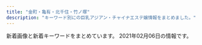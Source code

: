 ```yaml
---
title: "金町・亀有・北千住・竹ノ塚"
description: "キーワード別にの巨乳アジアン・チャイナエステ嬢情報をまとめました。"
---
```


新着画像と新着キーワードをまとめています。
2021年02月06日の情報です。

<DmmAffiliateIns />
<KeywordTable
  shops={
    [
    {
        "keywords": {
            "D": 18,
            "88": 4,
            "86": 14
        },
        "url": "http://esthe-aroma.biz/",
        "img_links": [
            "http://esthe-aroma.biz/img/m01a.jpg",
            "http://esthe-aroma.biz/img/top.jpg",
            "http://esthe-aroma.biz/img/no.png",
            "http://esthe-aroma.biz/img/m03a.jpg",
            "http://esthe-aroma.biz/img/cg09.jpg",
            "http://esthe-aroma.biz/img/m05.jpg",
            "http://esthe-aroma.biz/img/cg021.jpg",
            "http://esthe-aroma.biz/img/m02.jpg",
            "http://esthe-aroma.biz/img/m02a.jpg",
            "http://esthe-aroma.biz/img/fla01.jpg",
            "http://esthe-aroma.biz/img/tr01.jpg",
            "http://esthe-aroma.biz/img/cg05.jpg",
            "http://esthe-aroma.biz/img/stal.jpg",
            "http://esthe-aroma.biz/img/fla02.jpg",
            "http://esthe-aroma.biz/img/syst.jpg",
            "http://esthe-aroma.biz/img/cg02.jpg",
            "http://esthe-aroma.biz/img/cg01.jpg",
            "http://esthe-aroma.biz/img/cg101.jpg",
            "http://esthe-aroma.biz/img/cg081.jpg",
            "http://esthe-aroma.biz/img/m01.jpg",
            "http://esthe-aroma.biz/img/m05a.jpg",
            "http://esthe-aroma.biz/img/cg03.jpg",
            "http://esthe-aroma.biz/img/ff.jpg",
            "http://esthe-aroma.biz/img/cg08.jpg",
            "http://esthe-aroma.biz/img/fla03.jpg",
            "http://esthe-aroma.biz/img/cg07.jpg",
            "http://esthe-aroma.biz/img/cg06.jpg",
            "http://esthe-aroma.biz/img/cg10.jpg",
            "http://esthe-aroma.biz/img/m03.jpg",
            "http://esthe-aroma.biz/img/tr02.jpg",
            "http://esthe-aroma.biz/img/m04.jpg",
            "http://esthe-aroma.biz/img/acct.jpg",
            "http://esthe-aroma.biz/img/cg011.jpg",
            "http://esthe-aroma.biz/img/m06.jpg"
        ],
        "name": "Sakura",
        "station": "JR\u91d1\u753a\u99c5\u5317\u53e3"
    },
    {
        "keywords": {
            "82": 5,
            "87": 10,
            "85": 5,
            "D": 15,
            "C": 16
        },
        "station": "JR\u91d1\u753a\u99c5\u5317\u53e3",
        "name": "\u7652\u3057\u306e\u8594\u8587",
        "img_links": [
            "http://iyasinobara.oks.bz/photos/sites/36/2020/11/2020112101523963.jpg",
            "http://iyasinobara.oks.bz/images/mobile.jpg",
            "http://iyasinobara.oks.bz/photos/sites/36/2021/01/2021011808544677.jpg",
            "http://iyasinobara.oks.bz/images/room1.jpg",
            "http://iyasinobara.oks.bz/photos/sites/36/2020/02/2020021401252254.jpg",
            "http://iyasinobara.oks.bz/images/room2.jpg",
            "http://iyasinobara.oks.bz/images/top.jpg",
            "http://iyasinobara.oks.bz/images/room3.jpg",
            "http://iyasinobara.oks.bz/images/room4.jpg",
            "http://iyasinobara.oks.bz/images/s_shedule.jpg",
            "http://iyasinobara.oks.bz/photos/sites/36/2019/12/2019121401184994.jpg",
            "http://iyasinobara.oks.bz/images/s_staff.jpg",
            "http://iyasinobara.oks.bz/images/s_news.jpg"
        ],
        "url": "http://iyasinobara.oks.bz/"
    },
    {
        "station": "\u7dbe\u702c\u99c5\u897f\u53e3",
        "img_links": [
            "http://spring02.est888.com/css/nav/nav-005.png",
            "http://spring02.est888.com/css/staff/staff03-a.png",
            "http://spring02.est888.com/css/staff/staff12-a.png",
            "http://spring02.est888.com/css/staff/staff010-b.png",
            "http://spring02.est888.com/css/nav/nav-004.png",
            "http://spring02.est888.com/css/top04.png",
            "http://spring02.est888.com/css/staff/staff12.png",
            "http://spring02.est888.com/css/staff/staff01-b.png",
            "http://spring02.est888.com/css/staff/staff09.png",
            "http://spring02.est888.com/css/staff/staff003-b.png",
            "http://spring02.est888.com/css/staff/staff09-a.png",
            "http://spring02.est888.com/css/staff/staff11-b.png",
            "http://spring02.est888.com/css/staff/staff005.png",
            "http://spring02.est888.com/css/top02-left.png",
            "http://spring02.est888.com/css/staff/staff008-b.png",
            "http://spring02.est888.com/css/staff/staff03.png",
            "http://spring02.est888.com/css/top003.png",
            "http://spring02.est888.com/css/tel.png",
            "http://spring02.est888.com/css/staff/staff11.png",
            "http://spring02.est888.com/css/nav/nav-002.png",
            "http://spring02.est888.com/css/staff/staff11-a.png",
            "http://spring02.est888.com/css/staff/staff010.png",
            "http://spring02.est888.com/css/staff/staff04.png",
            "http://spring02.est888.com/css/staff/staff12-b.png",
            "http://spring02.est888.com/css/staff/staff005-b.png",
            "http://spring02.est888.com/css/staff/staff04-b.png",
            "http://spring02.est888.com/css/nav/nav-006.png",
            "http://spring02.est888.com/css/top01.png",
            "http://spring02.est888.com/css/staff/staff010-a.png",
            "http://spring02.est888.com/css/staff/staff01-a.png",
            "http://spring02.est888.com/css/nav/nav-001.png",
            "http://spring02.est888.com/css/staff/staff005-a.png",
            "http://spring02.est888.com/css/osusume01.png",
            "http://spring02.est888.com/css/staff/staff0008.png",
            "http://spring02.est888.com/css/staff/staff04-a.png",
            "http://spring02.est888.com/css/staff/staff09-b.png",
            "http://spring02.est888.com/css/staff/staff01.png",
            "http://spring02.est888.com/css/nav/nav-003.png"
        ],
        "keywords": {
            "C": 4,
            "85": 3,
            "E": 2,
            "G": 1,
            "91": 1,
            "84": 1,
            "90": 3,
            "89": 1
        },
        "url": "http://spring02.est888.com/",
        "name": "Spring-\u30b9\u30d7\u30ea\u30f3\u30b0-"
    },
    {
        "url": "http://ningyo-hime.com/",
        "station": "\u7dbe\u702c\u99c5\u6771\u53e3",
        "keywords": {
            "D": 5,
            "84": 1,
            "C": 2
        },
        "name": "\u4eba\u9b5a\u59eb",
        "img_links": [
            "http://ningyo-hime.com/staffPhoto/s20201101082513.jpg",
            "http://ningyo-hime.com/staffPhoto/s20201230174356.jpg",
            "http://ningyo-hime.com/staffPhoto/b20200905132814.jpg",
            "http://ningyo-hime.com/uploadfiles/Image/campaignNingyoHimeCom.jpg",
            "http://ningyo-hime.com/staffPhoto/s20201212112712.jpg",
            "http://ningyo-hime.com/staffPhoto/s20200707192550.jpg",
            "http://ningyo-hime.com/staffPhoto/s20191003141511.jpg",
            "http://ningyo-hime.com/staffPhoto/s20200630134438.jpg",
            "http://ningyo-hime.com/staffPhoto/b20200707192550.jpg",
            "http://ningyo-hime.com/images/slider1/03.jpg",
            "http://ningyo-hime.com/staffPhoto/b20201212112712.jpg",
            "http://ningyo-hime.com/images/returnBtn.png",
            "http://ningyo-hime.com/staffPhoto/b20201212104914.jpg",
            "http://ningyo-hime.com/staffPhoto/b20200626161755.jpg",
            "http://ningyo-hime.com/staffPhoto/s20200905132814.jpg",
            "http://ningyo-hime.com/staffPhoto/b20191003141511.jpg",
            "http://ningyo-hime.com/images/gallery1.png",
            "http://ningyo-hime.com/staffPhoto/b20201101082513.jpg",
            "http://ningyo-hime.com/staffPhoto/s20200626161755.jpg",
            "http://ningyo-hime.com/js/sliderLine/slide_next.png",
            "http://ningyo-hime.com/js/sliderLine/slide_prev.png",
            "http://ningyo-hime.com/images/slider1/01.jpg",
            "http://ningyo-hime.com/images/mobile.jpg",
            "http://ningyo-hime.com/staffPhoto/s20201212104914.jpg",
            "http://ningyo-hime.com/staffPhoto/b20201230174356.jpg",
            "http://ningyo-hime.com/staffPhoto/b20200630134438.jpg"
        ]
    },
    {
        "station": "\u6885\u5cf6\u99c5",
        "url": "http://kenkounoie-umejima.este88.com/",
        "keywords": {},
        "name": "\u5065\u5eb7\u306e\u5bb6",
        "img_links": [
            "http://kenkounoie-umejima.este88.com/images/acc2.jpg",
            "http://kenkounoie-umejima.este88.com/images/acc4.jpg",
            "http://kenkounoie-umejima.este88.com/images/img4.jpg",
            "http://kenkounoie-umejima.este88.com/gals/emi1.jpg",
            "http://kenkounoie-umejima.este88.com/gals/akane1.jpg",
            "http://kenkounoie-umejima.este88.com/images/acc1.jpg",
            "http://kenkounoie-umejima.este88.com/images/img2.jpg",
            "http://kenkounoie-umejima.este88.com/images/acc5.jpg",
            "http://kenkounoie-umejima.este88.com/images/qr.jpg",
            "http://kenkounoie-umejima.este88.com/gals/mimi1.jpg",
            "http://kenkounoie-umejima.este88.com/images/img3.jpg",
            "http://kenkounoie-umejima.este88.com/images/acc3.jpg",
            "http://kenkounoie-umejima.este88.com/i/sp02.jpg",
            "http://kenkounoie-umejima.este88.com/gals/ai1.jpg",
            "http://kenkounoie-umejima.este88.com/images/img1.jpg",
            "http://kenkounoie-umejima.este88.com/gals/kiki1.jpg",
            "http://kenkounoie-umejima.este88.com/images/info.png",
            "http://kenkounoie-umejima.este88.com/gals/rika1.jpg",
            "http://kenkounoie-umejima.este88.com/gals/risa1.jpg"
        ]
    },
    {
        "img_links": [
            "http://www.yurikago-massage.work/img/st11.jpg",
            "http://www.yurikago-massage.work/img/fla-1.jpg",
            "http://www.yurikago-massage.work/img/botton.jpg",
            "http://www.yurikago-massage.work/img/st9.jpg",
            "http://www.yurikago-massage.work/img/st10.jpg",
            "http://www.yurikago-massage.work/img/sta12.jpg",
            "http://www.yurikago-massage.work/img/sta10.jpg",
            "http://www.yurikago-massage.work/img/sta8.jpg",
            "http://www.yurikago-massage.work/img/st7.jpg",
            "http://www.yurikago-massage.work/img/sta9.jpg",
            "http://www.yurikago-massage.work/img/st09.jpg",
            "http://www.yurikago-massage.work/img/fla-2.jpg",
            "http://www.yurikago-massage.work/img/sta6.jpg",
            "http://www.yurikago-massage.work/img/st6.jpg",
            "http://www.yurikago-massage.work/img/sta11.jpg",
            "http://www.yurikago-massage.work/img/st8.jpg",
            "http://www.yurikago-massage.work/img/mo.png",
            "http://www.yurikago-massage.work/img/nos.jpg",
            "http://www.yurikago-massage.work/img/st12.jpg",
            "http://www.yurikago-massage.work/img/sta7.jpg"
        ],
        "name": "\u3086\u308a\u304b\u3054",
        "url": "http://www.yurikago-massage.work/",
        "keywords": {
            "C": 14,
            "E": 4,
            "D": 10,
            "86": 2,
            "85": 8,
            "F": 4,
            "88": 4,
            "87": 4
        },
        "station": "JR\u91d1\u753a\u99c5\u5317\u53e3"
    },
    {
        "keywords": {
            "86": 2,
            "84": 1,
            "D": 2,
            "C": 13,
            "83": 1
        },
        "img_links": [
            "http://kokoroan.jps.cm/images/room4.jpg",
            "http://kokoroan.jps.cm/images/service_line.jpg",
            "http://kokoroan.jps.cm/images/ser1.jpg",
            "http://kokoroan.jps.cm/images/ser5.jpg",
            "http://kokoroan.jps.cm/images/girl-z2.jpg",
            "http://kokoroan.jps.cm/photos/sites/31/2019/02/2019021213081728.jpg",
            "http://kokoroan.jps.cm/photos/sites/31/2019/06/2019060614301966.jpg",
            "http://kokoroan.jps.cm/images/ser4.jpg",
            "http://kokoroan.jps.cm/images/room3.jpg",
            "http://kokoroan.jps.cm/photos/sites/31/2020/10/2020100113045422.jpg",
            "http://kokoroan.jps.cm/photos/sites/31/2020/08/2020082513400117.jpg",
            "http://kokoroan.jps.cm/images/mobile.jpg",
            "http://kokoroan.jps.cm/images/girl-z1.jpg",
            "http://kokoroan.jps.cm/images/bj3.jpg",
            "http://kokoroan.jps.cm/images/mobile2.jpg",
            "http://kokoroan.jps.cm/images/staff_line.jpg",
            "http://kokoroan.jps.cm/images/ser2.jpg",
            "http://kokoroan.jps.cm/images/ser3.jpg",
            "http://kokoroan.jps.cm/images/room2.jpg",
            "http://kokoroan.jps.cm/images/end.jpg",
            "http://kokoroan.jps.cm/images/room1.jpg",
            "http://kokoroan.jps.cm/images/top.jpg"
        ],
        "url": "http://kokoroan.jps.cm/",
        "station": "\u7af9\u30ce\u585a\u99c5\u6771\u53e3",
        "name": "\u5922\u306e\u5bb6"
    },
    {
        "url": "http://esthe-massage.pink/",
        "station": "JR\u91d1\u753a\u99c5\u5317\u53e3",
        "name": "\u96c5",
        "img_links": [
            "http://esthe-massage.pink/images/cg3.jpg",
            "http://esthe-massage.pink/images/compaign.jpg",
            "http://esthe-massage.pink/sp/images/teline.png",
            "http://esthe-massage.pink/sp/images/cg1.jpg",
            "http://esthe-massage.pink/sp/images/telb.png",
            "http://esthe-massage.pink/images/mobile1.jpg",
            "http://esthe-massage.pink/images/news.jpg",
            "http://esthe-massage.pink/images/cg9.jpg",
            "http://esthe-massage.pink/sp/images/cg3.jpg",
            "http://esthe-massage.pink/sp/images/cg4.jpg",
            "http://esthe-massage.pink/images/top.png",
            "http://esthe-massage.pink/images/aboutus.jpg",
            "http://esthe-massage.pink/images/end3.png",
            "http://esthe-massage.pink/images/staff_s.jpg",
            "http://esthe-massage.pink/images/pick.jpg",
            "http://esthe-massage.pink/images/cg10.jpg",
            "http://esthe-massage.pink/images/cg7.jpg",
            "http://esthe-massage.pink/images/cg1.jpg",
            "http://esthe-massage.pink/images/tb1.png",
            "http://esthe-massage.pink/images/bb.png",
            "http://esthe-massage.pink/sp/images/cg5.jpg",
            "http://esthe-massage.pink/images/line2.jpg",
            "http://esthe-massage.pink/sp/images/cg10.jpg",
            "http://esthe-massage.pink/sp/images/top-img01.png",
            "http://esthe-massage.pink/images/cg8.jpg",
            "http://esthe-massage.pink/sp/images/cg9.jpg",
            "http://esthe-massage.pink/sp/images/cg6.jpg",
            "http://esthe-massage.pink/images/cg6.jpg",
            "http://esthe-massage.pink/sp/images/cg8.jpg",
            "http://esthe-massage.pink/sp/images/tel.png",
            "http://esthe-massage.pink/sp/images/cg2.jpg",
            "http://esthe-massage.pink/images/newface.jpg",
            "http://esthe-massage.pink/images/cg4.jpg",
            "http://esthe-massage.pink/images/mobile.jpg",
            "http://esthe-massage.pink/images/tb.png",
            "http://esthe-massage.pink/images/cg5.jpg",
            "http://esthe-massage.pink/images/line.jpg",
            "http://esthe-massage.pink/images/staff_tit.jpg",
            "http://esthe-massage.pink/images/cg2.jpg"
        ],
        "keywords": {
            "D": 9
        }
    },
    {
        "img_links": [
            "http://www.hananoyume.esjp.info/images/shop/shop01.jpg",
            "http://www.hananoyume.esjp.info/files/006-03.jpg",
            "http://www.hananoyume.esjp.info/files/001-02.jpg",
            "http://www.hananoyume.esjp.info/images/shop/shop03.jpg",
            "http://www.hananoyume.esjp.info/images/maga.jpg",
            "http://www.hananoyume.esjp.info/images/s2.jpg",
            "http://www.hananoyume.esjp.info/images/zi_staff.png",
            "http://www.hananoyume.esjp.info/images/infotiao1.jpg",
            "http://www.hananoyume.esjp.info/images/main_top.png",
            "http://www.hananoyume.esjp.info/files/007.jpg",
            "http://www.hananoyume.esjp.info/files/003.jpg",
            "http://www.hananoyume.esjp.info/files/007-03.jpg",
            "http://www.hananoyume.esjp.info/files/001.jpg",
            "http://www.hananoyume.esjp.info/files/010.jpg",
            "http://www.hananoyume.esjp.info/files/010-03.jpg",
            "http://www.hananoyume.esjp.info/files/009-03.jpg",
            "http://www.hananoyume.esjp.info/images/pick.png",
            "http://www.hananoyume.esjp.info/images/shop/shop04.jpg",
            "http://www.hananoyume.esjp.info/files/006-02.jpg",
            "http://www.hananoyume.esjp.info/files/008-03.jpg",
            "http://www.hananoyume.esjp.info/files/001-03.jpg",
            "http://www.hananoyume.esjp.info/files/011-02.jpg",
            "http://www.hananoyume.esjp.info/files/003-02.jpg",
            "http://www.hananoyume.esjp.info/images/s3.jpg",
            "http://www.hananoyume.esjp.info/files/003-03.jpg",
            "http://www.hananoyume.esjp.info/images/shop/shop02.jpg",
            "http://www.hananoyume.esjp.info/files/005.jpg",
            "http://www.hananoyume.esjp.info/images/s1.jpg",
            "http://www.hananoyume.esjp.info/files/008-02.jpg",
            "http://www.hananoyume.esjp.info/files/007-02.jpg",
            "http://www.hananoyume.esjp.info/images/xian.png",
            "http://www.hananoyume.esjp.info/files/009.jpg",
            "http://www.hananoyume.esjp.info/files/005-03.jpg",
            "http://www.hananoyume.esjp.info/files/011.jpg",
            "http://www.hananoyume.esjp.info/files/005-02.jpg",
            "http://www.hananoyume.esjp.info/files/006.jpg",
            "http://www.hananoyume.esjp.info/files/010-02.jpg",
            "http://www.hananoyume.esjp.info/images/service.png",
            "http://www.hananoyume.esjp.info/files/011-03.jpg",
            "http://www.hananoyume.esjp.info/images/tel.png",
            "http://www.hananoyume.esjp.info/files/008.jpg",
            "http://www.hananoyume.esjp.info/images/main_bottom.png",
            "http://www.hananoyume.esjp.info/images/new1.png",
            "http://www.hananoyume.esjp.info/files/009-02.jpg",
            "http://www.hananoyume.esjp.info/images/new3.png",
            "http://www.hananoyume.esjp.info/images/zi_massage.png"
        ],
        "station": "JR\u4e80\u6709\u99c5\u5357\u53e3",
        "name": "\u82b1\u306e\u5922",
        "keywords": {
            "89": 1,
            "86": 2,
            "87": 5,
            "88": 1,
            "E": 1,
            "D": 7
        },
        "url": "http://www.hananoyume.esjp.info/"
    },
    {
        "img_links": [
            "http://bijin.este.work/2/uploadimg/1591886646.jpg",
            "http://bijin.este.work/staff_t.jpg",
            "http://bijin.este.work/s1.png",
            "http://bijin.este.work/2/uploadimg/1591886701.jpg",
            "http://bijin.este.work/m.jpg",
            "http://bijin.este.work/sys1.jpg",
            "http://bijin.este.work/sys2.jpg",
            "http://bijin.este.work/2/uploadimg/1597854926.jpeg",
            "http://bijin.este.work/2/uploadimg/1591252992.jpg",
            "http://bijin.este.work/2/uploadimg/1591253020.jpg",
            "http://bijin.este.work/head.jpg",
            "http://bijin.este.work/int1.png",
            "http://bijin.este.work/news.jpg",
            "http://bijin.este.work/2/uploadimg/1600148455.jpeg"
        ],
        "keywords": {
            "D": 1,
            "90": 2,
            "86": 1,
            "C": 2,
            "87": 1,
            "83": 2
        },
        "url": "http://bijin.este.work/",
        "station": "\u5317\u5343\u4f4f\u99c5\u897f\u53e3",
        "name": "\u6fc0\u5b89\u7f8e\u4eba"
    },
    {
        "name": "\u5fc3",
        "station": "\u6885\u5cf6\u99c5",
        "keywords": {},
        "img_links": [],
        "url": "http://sumirety.xyz/"
    },
    {
        "img_links": [
            "http://lucky.weblog.tc/2/uploadimg/1591253020.jpg",
            "http://lucky.weblog.tc/2/uploadimg/1591253175.jpg",
            "http://lucky.weblog.tc/2/uploadimg/1591252992.jpg",
            "http://lucky.weblog.tc/2/uploadimg/1610781080.jpeg",
            "http://lucky.weblog.tc/2/uploadimg/1597854926.jpeg",
            "http://lucky.weblog.tc/icon2.png",
            "http://lucky.weblog.tc/2/uploadimg/1591886701.jpg",
            "http://lucky.weblog.tc/2/uploadimg/1591886646.jpg",
            "http://lucky.weblog.tc/loader.png",
            "http://lucky.weblog.tc/2/uploadimg/1600148455.jpeg"
        ],
        "station": "\u7dbe\u702c\u99c5\u6771\u53e3",
        "keywords": {
            "86": 2,
            "90": 6,
            "D": 3,
            "C": 9,
            "87": 3,
            "83": 6,
            "84": 3,
            "89": 2
        },
        "url": "http://lucky.weblog.tc/",
        "name": "LUCKY"
    },
    {
        "keywords": {},
        "url": "http://aroma-heal.com/",
        "img_links": [
            "http://aroma-heal.com/img/tit.jpg",
            "http://aroma-heal.com/img/botton.jpg",
            "http://aroma-heal.com/img/sys1.png",
            "http://aroma-heal.com/img/add.jpg",
            "http://aroma-heal.com/img/cam.jpg",
            "http://aroma-heal.com/img/sys3.png",
            "http://aroma-heal.com/img/sys4.png",
            "http://aroma-heal.com/staff/yuki/01.jpg",
            "http://aroma-heal.com/img/sys2.png",
            "http://aroma-heal.com/img/t-s.jpg",
            "http://aroma-heal.com/img/t-a.jpg",
            "http://aroma-heal.com/img/adrs.jpg",
            "http://aroma-heal.com/img/tel.jpg",
            "http://aroma-heal.com/img/t-r.jpg",
            "http://aroma-heal.com/img/pc.jpg",
            "http://aroma-heal.com/img/pic.jpg",
            "http://aroma-heal.com/img/sysetc.png",
            "http://aroma-heal.com/img/info.jpg",
            "http://aroma-heal.com/staff/aoi/01.jpg",
            "http://aroma-heal.com/img/t-t.jpg",
            "http://aroma-heal.com/staff/mimi/01.jpg",
            "http://aroma-heal.com/img/t-o.jpg"
        ],
        "station": "JR\u5317\u5343\u4f4f\u99c5\u6771\u53e3",
        "name": "\u7f8e\u5802"
    },
    {
        "station": "JR\u5317\u5343\u4f4f\u99c5\u897f\u53e3",
        "keywords": {
            "86": 16,
            "87": 32,
            "D": 48,
            "88": 8,
            "C": 8
        },
        "url": "http://www.babygirl.relaxjp.info/",
        "name": "Baby Girl \uff5e\u30d9\u30a4\u30d3\u30fc\u30ac\u30fc\u30eb\uff5e",
        "img_links": [
            "http://www.babygirl.relaxjp.info/images/rsubt4.png",
            "http://www.babygirl.relaxjp.info/files/003.jpg",
            "http://www.babygirl.relaxjp.info/images/b-online.png",
            "http://www.babygirl.relaxjp.info/files/005.jpg",
            "http://www.babygirl.relaxjp.info/images/m2.jpg",
            "http://www.babygirl.relaxjp.info/images/m1.jpg",
            "http://www.babygirl.relaxjp.info/photo_news/upimg/98779601b50463487f_0.jpg",
            "http://www.babygirl.relaxjp.info/images/rsubt1.png",
            "http://www.babygirl.relaxjp.info/files/002.jpg",
            "http://www.babygirl.relaxjp.info/files/004.jpg",
            "http://www.babygirl.relaxjp.info/images/b-tel.png",
            "http://www.babygirl.relaxjp.info/images/m3.jpg",
            "http://www.babygirl.relaxjp.info/images/rsubt6.png",
            "http://www.babygirl.relaxjp.info/images/m5.jpg",
            "http://www.babygirl.relaxjp.info/files/001.jpg",
            "http://www.babygirl.relaxjp.info/files/006.jpg",
            "http://www.babygirl.relaxjp.info/images/m4.jpg",
            "http://www.babygirl.relaxjp.info/images/rsubt2.png",
            "http://www.babygirl.relaxjp.info/images/rsubt3.png",
            "http://www.babygirl.relaxjp.info/images/rsubt5.png",
            "http://www.babygirl.relaxjp.info/images/rsubt7.png",
            "http://www.babygirl.relaxjp.info/images/slider-img002.jpg",
            "http://www.babygirl.relaxjp.info/images/m6.jpg",
            "http://www.babygirl.relaxjp.info/images/slider-img001.jpg",
            "http://www.babygirl.relaxjp.info/files/007.jpg"
        ]
    },
    {
        "name": "BODY RESORT",
        "img_links": [
            "http://massage-esthe.red/images/slider/slide4s.png",
            "http://massage-esthe.red/images/line1.jpg",
            "http://massage-esthe.red/images/r6.jpg",
            "http://massage-esthe.red/images/an_5_01.jpg",
            "http://massage-esthe.red/images/staff_images/st7.jpg",
            "http://massage-esthe.red/images/slider/slide3.png",
            "http://massage-esthe.red/images/staff_images/sta1.jpg",
            "http://massage-esthe.red/images/slider/slide1.png",
            "http://massage-esthe.red/images/an_6_01.jpg",
            "http://massage-esthe.red/images/slider/slide2s.png",
            "http://massage-esthe.red/images/slider/slide3s.png",
            "http://massage-esthe.red/images/staff_images/sta3.jpg",
            "http://massage-esthe.red/images/staff_images/st3.jpg",
            "http://massage-esthe.red/images/slider/slide2.png",
            "http://massage-esthe.red/images/slider/slide5s.png",
            "http://massage-esthe.red/images/an_4_02.jpg",
            "http://massage-esthe.red/images/an_1_02.jpg",
            "http://massage-esthe.red/images/r4.jpg",
            "http://massage-esthe.red/images/staff_images/sta2.jpg",
            "http://massage-esthe.red/images/fbb.jpg",
            "http://massage-esthe.red/images/staff_images/sta7.jpg",
            "http://massage-esthe.red/images/staff_images/st9.jpg",
            "http://massage-esthe.red/images/index-1.jpg",
            "http://massage-esthe.red/images/staff_images/sta9.jpg",
            "http://massage-esthe.red/images/staff_images/sta5.jpg",
            "http://massage-esthe.red/images/staff_images/st4.jpg",
            "http://massage-esthe.red/images/an_6_02.jpg",
            "http://massage-esthe.red/images/slider/slide1s.png",
            "http://massage-esthe.red/images/an_2_01.jpg",
            "http://massage-esthe.red/images/staff_images/sta4.jpg",
            "http://massage-esthe.red/images/r3.jpg",
            "http://massage-esthe.red/images/an_1_01.jpg",
            "http://massage-esthe.red/images/staff_images/sl.png",
            "http://massage-esthe.red/images/staff_images/st1.jpg",
            "http://massage-esthe.red/images/staff_images/st2.jpg",
            "http://massage-esthe.red/images/an_4_01.jpg",
            "http://massage-esthe.red/images/r7.jpg",
            "http://massage-esthe.red/images/e.jpg",
            "http://massage-esthe.red/images/an_3_02.jpg",
            "http://massage-esthe.red/images/an_3_01.jpg",
            "http://massage-esthe.red/images/staff_images/sta6.jpg",
            "http://massage-esthe.red/images/index-2.jpg",
            "http://massage-esthe.red/images/slider/slide4.png",
            "http://massage-esthe.red/images/line.jpg",
            "http://massage-esthe.red/images/an_5_02.jpg",
            "http://massage-esthe.red/images/an_2_02.jpg",
            "http://massage-esthe.red/images/qr.jpg",
            "http://massage-esthe.red/images/staff_images/st6.jpg",
            "http://massage-esthe.red/images/r5.jpg",
            "http://massage-esthe.red/images/no.png",
            "http://massage-esthe.red/images/staff_images/st5.jpg",
            "http://massage-esthe.red/images/r2.jpg",
            "http://massage-esthe.red/images/slider/slide5.png"
        ],
        "keywords": {
            "86": 32,
            "D": 20,
            "C": 2
        },
        "station": "JR\u4e80\u6709\u99c5\u5317\u53e3",
        "url": "http://massage-esthe.red/"
    },
    {
        "name": "\u82b1\u306e\u604b",
        "img_links": [
            "http://bananokoi.ies.bz/photos/sites/53/2020/11/2020111505532746.jpg",
            "http://bananokoi.ies.bz/photos/sites/53/2019/10/201910100356119.jpg",
            "http://bananokoi.ies.bz/photos/sites/53/2020/11/202011280901218.jpg",
            "http://bananokoi.ies.bz/photos/sites/53/2020/01/2020012905575764.jpg",
            "http://bananokoi.ies.bz/photos/sites/53/2019/11/2019112509562424.jpg",
            "http://bananokoi.ies.bz/photos/sites/53/2020/07/2020072004552537.jpg",
            "http://bananokoi.ies.bz/photos/sites/53/2020/02/2020022204462823.jpg",
            "http://bananokoi.ies.bz/photos/sites/53/2019/11/2019111506470991.jpg",
            "http://bananokoi.ies.bz/photos/sites/53/2020/01/2020010303301377.jpg",
            "http://bananokoi.ies.bz/photos/sites/53/2020/03/2020032705040960.jpg",
            "http://bananokoi.ies.bz/photos/sites/53/2020/12/2020120601271370.jpg",
            "http://bananokoi.ies.bz/photos/sites/53/2020/08/202008300527126.jpg",
            "http://bananokoi.ies.bz/photos/sites/53/2019/10/2019100807095937.jpg",
            "http://bananokoi.ies.bz/photos/sites/53/2020/10/2020101705493891.jpg",
            "http://bananokoi.ies.bz/photos/sites/53/2019/12/2019120604140617.jpg",
            "http://bananokoi.ies.bz/images/s_news.png",
            "http://bananokoi.ies.bz/photos/sites/53/2020/11/2020110807293666.jpg",
            "http://bananokoi.ies.bz/photos/sites/53/2020/02/2020020108400481.jpg",
            "http://bananokoi.ies.bz/photos/sites/53/2019/11/2019112509563092.jpg",
            "http://bananokoi.ies.bz/photos/sites/53/2020/11/2020110503264562.jpg",
            "http://bananokoi.ies.bz/photos/sites/53/2020/03/2020031706295336.jpg",
            "http://bananokoi.ies.bz/photos/sites/53/2020/02/2020020204205679.jpg",
            "http://bananokoi.ies.bz/photos/sites/53/2019/11/2019112805045756.jpg",
            "http://bananokoi.ies.bz/photos/sites/53/2020/09/2020091405284352.jpg",
            "http://bananokoi.ies.bz/photos/sites/53/2020/01/2020011802175533.jpg",
            "http://bananokoi.ies.bz/photos/sites/53/2019/08/2019082408250582.jpg",
            "http://bananokoi.ies.bz/photos/sites/53/2019/09/2019093008164370.jpg",
            "http://bananokoi.ies.bz/photos/sites/53/2020/10/2020101906190427.jpg",
            "http://bananokoi.ies.bz/photos/sites/53/2021/01/2021010706341642.jpg",
            "http://bananokoi.ies.bz/photos/sites/53/2019/08/2019082205504462.jpg",
            "http://bananokoi.ies.bz/photos/sites/53/2019/08/2019082409223122.jpg",
            "http://bananokoi.ies.bz/photos/sites/53/2020/02/2020021601411832.jpg",
            "http://bananokoi.ies.bz/photos/sites/53/2020/01/2020010804073793.jpg",
            "http://bananokoi.ies.bz/photos/sites/53/2020/01/2020010804074123.jpg",
            "http://bananokoi.ies.bz/photos/sites/53/2019/12/2019120604135958.jpg",
            "http://bananokoi.ies.bz/photos/sites/53/2020/02/2020021601411955.jpg",
            "http://bananokoi.ies.bz/images/news_bj3.png",
            "http://bananokoi.ies.bz/photos/sites/53/2020/06/2020063005375274.jpg",
            "http://bananokoi.ies.bz/photos/sites/53/2020/01/2020012905580453.jpg",
            "http://bananokoi.ies.bz/images/s3.jpg",
            "http://bananokoi.ies.bz/images/mobile.jpg",
            "http://bananokoi.ies.bz/photos/sites/53/2019/09/2019091001154919.jpg",
            "http://bananokoi.ies.bz/photos/sites/53/2020/03/2020031706294445.jpg",
            "http://bananokoi.ies.bz/images/news_bj1.png",
            "http://bananokoi.ies.bz/photos/sites/53/2019/12/2019120604141324.jpg",
            "http://bananokoi.ies.bz/images/end.jpg",
            "http://bananokoi.ies.bz/images/top.jpg",
            "http://bananokoi.ies.bz/photos/sites/53/2020/02/202002210532112.jpg",
            "http://bananokoi.ies.bz/photos/sites/53/2019/10/2019100807095912.jpg",
            "http://bananokoi.ies.bz/photos/sites/53/2019/09/2019093008164995.jpg",
            "http://bananokoi.ies.bz/photos/sites/53/2019/11/2019112805050353.jpg",
            "http://bananokoi.ies.bz/photos/sites/53/2020/12/2020122306264975.jpg",
            "http://bananokoi.ies.bz/images/s_staff.png",
            "http://bananokoi.ies.bz/images/s_link.png",
            "http://bananokoi.ies.bz/photos/sites/53/2020/01/2020010303302126.jpg",
            "http://bananokoi.ies.bz/photos/sites/53/2021/01/2021011602200137.jpg",
            "http://bananokoi.ies.bz/photos/sites/53/2021/01/2021010905422788.jpg",
            "http://bananokoi.ies.bz/photos/sites/53/2020/12/2020121503311780.jpg",
            "http://bananokoi.ies.bz/photos/sites/53/2021/01/2021011905294561.jpg",
            "http://bananokoi.ies.bz/photos/sites/53/2019/11/201911280504516.jpg",
            "http://bananokoi.ies.bz/photos/sites/53/2020/08/2020081801004276.jpg",
            "http://bananokoi.ies.bz/photos/sites/53/2019/10/2019101907391084.jpg",
            "http://bananokoi.ies.bz/photos/sites/53/2020/01/2020011802175754.jpg",
            "http://bananokoi.ies.bz/photos/sites/53/2020/02/2020020108400986.jpg",
            "http://bananokoi.ies.bz/photos/sites/53/2020/06/2020061703534053.jpg",
            "http://bananokoi.ies.bz/photos/sites/53/2020/12/2020121106361635.jpg"
        ],
        "url": "http://bananokoi.ies.bz/",
        "station": "\u7dbe\u702c\u99c5\u6771\u53e3",
        "keywords": {
            "88": 72,
            "D": 684,
            "82": 108,
            "83": 288,
            "C": 617,
            "85": 288,
            "E": 216,
            "87": 252,
            "86": 468
        }
    },
    {
        "name": "Lux\u30fb\u30e9\u30c3\u30af\u30b9",
        "img_links": [
            "http://lux.abnavi.info/images/acc5.jpg",
            "http://lux.abnavi.info/images/acc1.jpg",
            "http://lux.abnavi.info/photos/sites/13/2020/12/2020121219411715.jpg",
            "http://lux.abnavi.info/images/top.png",
            "http://lux.abnavi.info/photos/sites/13/2020/12/2020121219412144.jpg",
            "http://lux.abnavi.info/images/s_news.png",
            "http://lux.abnavi.info/images/mobile.png",
            "http://lux.abnavi.info/images/room3.jpg",
            "http://lux.abnavi.info/images/s_link.png",
            "http://lux.abnavi.info/images/acc6.jpg",
            "http://komajo2.a1.ies.bz/upload/sites/13/2020/12/2020121219411983.jpg",
            "http://lux.abnavi.info/photos/sites/13/2020/12/2020121219411983.jpg",
            "http://komajo2.a1.ies.bz/upload/sites/13/2020/12/2020121219411956.jpg",
            "http://lux.abnavi.info/images/room4.jpg",
            "http://lux.abnavi.info/images/room2.jpg",
            "http://lux.abnavi.info/images/s_pick.jpg",
            "http://lux.abnavi.info/images/nbj3.jpg",
            "http://lux.abnavi.info/photos/sites/13/2020/12/2020121219412237.jpg",
            "http://lux.abnavi.info/images/room1.jpg",
            "http://komajo2.a1.ies.bz/upload/sites/13/2020/12/2020121219412237.jpg",
            "http://lux.abnavi.info/images/nbj1.png",
            "http://lux.abnavi.info/images/acc4.jpg",
            "http://lux.abnavi.info/images/acc2.jpg",
            "http://lux.abnavi.info/photos/sites/13/2020/12/2020121219411956.jpg",
            "http://lux.abnavi.info/images/s_staff.png",
            "http://lux.abnavi.info/images/info.jpg",
            "http://lux.abnavi.info/images/acc3.jpg"
        ],
        "keywords": {
            "D": 3,
            "88": 1,
            "84": 1,
            "85": 2,
            "G": 1,
            "87": 1,
            "C": 13,
            "E": 1
        },
        "url": "http://lux.abnavi.info/",
        "station": "JR\u4e80\u6709\u99c5\u5357\u53e3"
    },
    {
        "name": "\u6e80\u8db3\u5ea6666",
        "station": "JR\u4e80\u6709\u99c5\u5317\u53e3",
        "img_links": [
            "http://manzoku666.ests.jp/photos/sites/11/2020/10/2020100307052232.jpg",
            "http://manzoku666.ests.jp/photos/sites/11/2020/06/202006070246267.jpg",
            "http://manzoku666.ests.jp/photos/sites/11/2020/03/2020032706054338.jpg",
            "http://manzoku666.ests.jp/images/link_nav02.png",
            "http://manzoku666.ests.jp/photos/sites/11/2020/04/202004130720240.jpg",
            "http://manzoku666.ests.jp/photos/sites/11/2020/05/2020050405545542.jpg",
            "http://manzoku666.ests.jp/photos/sites/11/2020/11/2020112004565127.jpg",
            "http://manzoku666.ests.jp/photos/sites/11/2021/01/2021011107431772.jpg",
            "http://manzoku666.ests.jp/photos/sites/11/2020/02/2020021806520598.jpg",
            "http://manzoku666.ests.jp/photos/sites/11/2021/01/2021010105190155.jpg",
            "http://manzoku666.ests.jp/photos/sites/11/2020/02/2020020503574552.jpg",
            "http://manzoku666.ests.jp/images/tit_service.png",
            "http://manzoku666.ests.jp/photos/sites/11/2020/07/2020072104583128.jpg",
            "http://manzoku666.ests.jp/photos/sites/11/2020/12/2020121707473177.jpg",
            "http://manzoku666.ests.jp/photos/sites/11/2020/08/2020083103591832.jpg",
            "http://manzoku666.ests.jp/photos/sites/11/2020/03/2020032501222689.jpg",
            "http://manzoku666.ests.jp/photos/sites/11/2020/02/202002040606066.jpg",
            "http://manzoku666.ests.jp/photos/sites/11/2020/06/2020062404121396.jpg",
            "http://manzoku666.ests.jp/photos/sites/11/2020/02/2020020503574022.jpg",
            "http://manzoku666.ests.jp/photos/sites/11/2020/12/2020121401254793.jpg",
            "http://manzoku666.ests.jp/photos/sites/11/2020/02/2020022105272151.jpg",
            "http://manzoku666.ests.jp/images/img_service02.jpg",
            "http://manzoku666.ests.jp/images/tit_staff.png",
            "http://manzoku666.ests.jp/photos/sites/11/2020/03/2020032501221834.jpg",
            "http://manzoku666.ests.jp/images/link_nav03.png",
            "http://manzoku666.ests.jp/photos/sites/11/2020/02/2020022605090032.jpg",
            "http://manzoku666.ests.jp/photos/sites/11/2020/11/2020111603414573.jpg",
            "http://manzoku666.ests.jp/images/tit_new.png",
            "http://manzoku666.ests.jp/images/room4_l.jpg",
            "http://manzoku666.ests.jp/photos/sites/11/2021/02/2021020403310826.jpg",
            "http://manzoku666.ests.jp/photos/sites/11/2020/04/2020040509014522.jpg",
            "http://manzoku666.ests.jp/images/re.png",
            "http://manzoku666.ests.jp/images/bg_cont03.png",
            "http://manzoku666.ests.jp/images/img_service03.jpg",
            "http://manzoku666.ests.jp/photos/sites/11/2020/02/2020020406060891.jpg",
            "http://manzoku666.ests.jp/photos/sites/11/2020/02/2020020406060435.jpg",
            "http://manzoku666.ests.jp/images/link_nav05.png",
            "http://manzoku666.ests.jp/images/tit_pick.png",
            "http://manzoku666.ests.jp/photos/sites/11/2020/10/2020102403261010.jpg",
            "http://manzoku666.ests.jp/images/ico01.png",
            "http://manzoku666.ests.jp/photos/sites/11/2020/12/2020120106591913.jpg",
            "http://manzoku666.ests.jp/photos/sites/11/2020/12/2020120907170783.jpg",
            "http://manzoku666.ests.jp/images/img_service01.jpg",
            "http://manzoku666.ests.jp/photos/sites/11/2020/04/2020040509014579.jpg",
            "http://manzoku666.ests.jp/photos/sites/11/2020/04/2020041307203772.jpg",
            "http://manzoku666.ests.jp/photos/sites/11/2020/06/2020062404121978.jpg",
            "http://manzoku666.ests.jp/images/sp_tit_pick.png",
            "http://manzoku666.ests.jp/photos/sites/11/2020/05/2020050909240788.jpg",
            "http://manzoku666.ests.jp/photos/sites/11/2020/06/2020060702461717.jpg",
            "http://manzoku666.ests.jp/images/top.png",
            "http://manzoku666.ests.jp/images/link_nav01.png",
            "http://manzoku666.ests.jp/photos/sites/11/2020/11/2020110502545271.jpg",
            "http://manzoku666.ests.jp/photos/sites/11/2021/01/2021012109431594.jpg",
            "http://manzoku666.ests.jp/photos/sites/11/2020/04/2020042806324932.jpg",
            "http://manzoku666.ests.jp/images/sp_nav03.png",
            "http://manzoku666.ests.jp/photos/sites/11/2020/02/2020022605090017.jpg",
            "http://manzoku666.ests.jp/images/sp_header.jpg",
            "http://manzoku666.ests.jp/images/img_service04.jpg",
            "http://manzoku666.ests.jp/images/sp_nav02.png",
            "http://manzoku666.ests.jp/images/room3_l.jpg",
            "http://manzoku666.ests.jp/photos/sites/11/2020/09/2020090504512885.jpg",
            "http://manzoku666.ests.jp/images/link_nav04.png",
            "http://manzoku666.ests.jp/images/bg_cont01.png",
            "http://manzoku666.ests.jp/photos/sites/11/2020/06/2020060702462380.jpg",
            "http://manzoku666.ests.jp/images/com_tel.png",
            "http://manzoku666.ests.jp/photos/sites/11/2020/09/2020090504513613.jpg",
            "http://manzoku666.ests.jp/images/room2_l.jpg",
            "http://manzoku666.ests.jp/photos/sites/11/2020/05/2020052602523290.jpg",
            "http://manzoku666.ests.jp/photos/sites/11/2020/04/2020041307203118.jpg",
            "http://manzoku666.ests.jp/photos/sites/11/2020/11/2020112004565896.jpg",
            "http://manzoku666.ests.jp/images/sp_nav01.png",
            "http://manzoku666.ests.jp/images/ico02.png",
            "http://manzoku666.ests.jp/photos/sites/11/2020/04/2020041604115739.jpg",
            "http://manzoku666.ests.jp/images/room1_l.jpg",
            "http://manzoku666.ests.jp/photos/sites/11/2020/12/2020122103414393.jpg",
            "http://manzoku666.ests.jp/photos/sites/11/2020/08/2020083103592411.jpg",
            "http://manzoku666.ests.jp/photos/sites/11/2020/10/2020101205183856.jpg",
            "http://manzoku666.ests.jp/photos/sites/11/2020/05/2020050405544639.jpg",
            "http://manzoku666.ests.jp/images/ico_headline.png",
            "http://manzoku666.ests.jp/photos/sites/11/2020/08/2020080206581422.jpg",
            "http://manzoku666.ests.jp/photos/sites/11/2020/04/2020041604120698.jpg"
        ],
        "url": "http://manzoku666.ests.jp/",
        "keywords": {
            "87": 238,
            "E": 340,
            "89": 34,
            "84": 34,
            "F": 34,
            "C": 176,
            "83": 136,
            "D": 748,
            "88": 306,
            "86": 238,
            "85": 272
        }
    },
    {
        "url": "http://rakuen.ies.fun/",
        "keywords": {
            "85": 5,
            "C": 5,
            "D": 15,
            "83": 5,
            "86": 10
        },
        "station": "\u897f\u65b0\u4e95\u99c5\u897f\u53e3",
        "img_links": [
            "http://rakuen.ies.fun/images/info2.jpg",
            "http://rakuen.ies.fun/images/mobile.jpg",
            "http://rakuen.ies.fun/images/room3.jpg",
            "http://rakuen.ies.fun/images/s_link.png",
            "http://rakuen.ies.fun/images/s_staff.png",
            "http://rakuen.ies.fun/photos/sites/40/2021/02/2021020106591748.jpg",
            "http://rakuen.ies.fun/images/info.jpg",
            "http://rakuen.ies.fun/images/room1.jpg",
            "http://rakuen.ies.fun/photos/sites/40/2021/02/2021020106592140.jpg",
            "http://rakuen.ies.fun/images/room4.jpg",
            "http://rakuen.ies.fun/images/s3.jpg",
            "http://rakuen.ies.fun/images/tel.jpg",
            "http://rakuen.ies.fun/images/room2.jpg",
            "http://rakuen.ies.fun/photos/sites/40/2021/02/202102010659230.jpg",
            "http://rakuen.ies.fun/images/s_news.jpg",
            "http://rakuen.ies.fun/photos/sites/40/2021/02/2021020106592856.jpg"
        ],
        "name": "\u7e01"
    },
    {
        "station": "\u7af9\u30ce\u585a\u99c5\u6771\u53e3",
        "name": "\u5b89\u5a1c\u30fb\u30a2\u30f3\u30ca",
        "img_links": [
            "https://anna.iest.info/photos/sites/32/2020/11/2020110204554291.jpg",
            "https://anna.iest.info/photos/sites/32/2020/12/2020122407252653.jpg",
            "https://anna.iest.info/photos/sites/32/2020/09/2020092310180247.jpg",
            "https://anna.iest.info/images/sp_top.jpg",
            "https://anna.iest.info/photos/sites/32/2020/09/2020092310230663.jpg",
            "https://anna.iest.info/images/room1.jpg",
            "https://anna.iest.info/photos/sites/32/2021/01/2021012102543828.jpg",
            "https://anna.iest.info/images/side_link03.png",
            "https://anna.iest.info/images/top.png",
            "https://anna.iest.info/images/05.jpg",
            "https://anna.iest.info/photos/sites/32/2021/01/2021012102544587.jpg",
            "https://anna.iest.info/photos/sites/32/2020/09/2020092404431618.jpg",
            "https://anna.iest.info/photos/sites/32/2020/10/2020102309073277.jpg",
            "https://anna.iest.info/images/09.jpg",
            "https://anna.iest.info/photos/sites/32/2020/09/2020092310084345.jpg",
            "https://anna.iest.info/photos/sites/32/2020/09/2020092310053060.jpg",
            "https://anna.iest.info/photos/sites/32/2021/01/202101230226466.jpg",
            "https://anna.iest.info/photos/sites/32/2020/09/2020092310053021.jpg",
            "https://anna.iest.info/photos/sites/32/2020/09/2020092310104790.jpg",
            "https://anna.iest.info/photos/sites/32/2020/09/2020092310095442.jpg",
            "https://anna.iest.info/photos/sites/32/2021/01/2021012302265121.jpg",
            "https://anna.iest.info/images/room3.jpg",
            "https://anna.iest.info/images/room2.jpg",
            "https://anna.iest.info/images/room4.jpg",
            "https://anna.iest.info/images/side_link02.png"
        ],
        "keywords": {
            "E": 69,
            "80": 23,
            "87": 92,
            "88": 23,
            "83": 23,
            "86": 25,
            "85": 23,
            "C": 46,
            "D": 94
        },
        "url": "https://anna.iest.info/"
    },
    {
        "url": "http://h-rlx.xyz/",
        "station": "JR\u4e80\u6709\u99c5\u5317\u53e3",
        "name": "\u82b1\u5c4b",
        "img_links": [
            "http://h-rlx.xyz/girl/05a.jpg",
            "http://h-rlx.xyz/girl/013.jpg",
            "http://h-rlx.xyz/images/info.jpg",
            "http://h-rlx.xyz/images/index_01.jpg",
            "http://h-rlx.xyz/images/index_12.jpg",
            "http://h-rlx.xyz/images/rec_10.jpg",
            "http://h-rlx.xyz/images/index_14.jpg",
            "http://h-rlx.xyz/images/rec.jpg",
            "http://h-rlx.xyz/girl/012.jpg",
            "http://h-rlx.xyz/girl/00.jpg",
            "http://h-rlx.xyz/girl/04a.jpg",
            "http://h-rlx.xyz/girl/05.jpg",
            "http://h-rlx.xyz/images/index_05.jpg",
            "http://h-rlx.xyz/images/index_16.jpg",
            "http://h-rlx.xyz/girl/015.jpg",
            "http://h-rlx.xyz/girl/08a.jpg",
            "http://h-rlx.xyz/girl/06.jpg",
            "http://h-rlx.xyz/girl/08.jpg",
            "http://h-rlx.xyz/girl/013a.jpg",
            "http://h-rlx.xyz/images/index_06.jpg",
            "http://h-rlx.xyz/girl/01a.jpg",
            "http://h-rlx.xyz/images/index_09.jpg",
            "http://h-rlx.xyz/images/index_20.jpg",
            "http://h-rlx.xyz/images/index_19.jpg",
            "http://h-rlx.xyz/images/info_10.jpg",
            "http://h-rlx.xyz/girl/014.jpg",
            "http://h-rlx.xyz/girl/09.jpg",
            "http://h-rlx.xyz/girl/02.jpg",
            "http://h-rlx.xyz/images/index_26.jpg",
            "http://h-rlx.xyz/girl/03a.jpg",
            "http://h-rlx.xyz/girl/04.jpg",
            "http://h-rlx.xyz/images/index_15.jpg",
            "http://h-rlx.xyz/images/index_11.jpg",
            "http://h-rlx.xyz/girl/010.jpg",
            "http://h-rlx.xyz/images/index_07.jpg",
            "http://h-rlx.xyz/images/02.jpg",
            "http://h-rlx.xyz/images/index_10.jpg",
            "http://h-rlx.xyz/girl/01.jpg",
            "http://h-rlx.xyz/images/staff_10.jpg",
            "http://h-rlx.xyz/images/index_02.jpg",
            "http://h-rlx.xyz/girl/07.jpg",
            "http://h-rlx.xyz/girl/011.jpg",
            "http://h-rlx.xyz/images/index_04.jpg",
            "http://h-rlx.xyz/images/index_24.jpg",
            "http://h-rlx.xyz/girl/07a.jpg",
            "http://h-rlx.xyz/girl/012a.jpg",
            "http://h-rlx.xyz/images/index_18.jpg",
            "http://h-rlx.xyz/girl/09a.jpg",
            "http://h-rlx.xyz/images/01.jpg",
            "http://h-rlx.xyz/images/index_21.jpg",
            "http://h-rlx.xyz/girl/03.jpg",
            "http://h-rlx.xyz/girl/06a.jpg",
            "http://h-rlx.xyz/images/index_23.jpg",
            "http://h-rlx.xyz/images/index_03.jpg"
        ],
        "keywords": {}
    },
    {
        "station": "JR\u91d1\u753a\u99c5\u5317\u53e3",
        "url": "https://lush.jpn.vin/",
        "name": "\u30e9\u30c3\u30b7\u30e5",
        "keywords": {
            "88": 7,
            "86": 14,
            "D": 14,
            "89": 7,
            "90": 7,
            "87": 7,
            "C": 13
        },
        "img_links": [
            "https://lush.jpn.vin/images/room2.jpg",
            "https://lush.jpn.vin/images/room3.jpg",
            "https://lush.jpn.vin/images/side_mobile.png",
            "https://lush.jpn.vin/images/girl.png",
            "https://lush.jpn.vin/images/lb.png",
            "https://lush.jpn.vin/images/room1.jpg",
            "http://lush.a3.jpn.vin/upload/sites/6/2021/01/2021012905303514.jpg",
            "https://lush.jpn.vin/images/bg_comend.jpg",
            "https://lush.jpn.vin/photos/sites/6/2020/12/2020121402091934.jpg",
            "https://lush.jpn.vin/images/top.png",
            "https://lush.jpn.vin/images/tit_staff.jpg",
            "https://lush.jpn.vin/images/room4.jpg",
            "https://lush.jpn.vin/photos/sites/6/2021/01/2021012905303514.jpg",
            "https://lush.jpn.vin/photos/sites/6/2020/12/202012140206371.jpg",
            "https://lush.jpn.vin/images/rb.png",
            "https://lush.jpn.vin/photos/sites/6/2021/01/2021011906135643.jpg",
            "https://lush.jpn.vin/images/end.jpg",
            "https://lush.jpn.vin/photos/sites/6/2020/12/2020121402082025.jpg",
            "https://lush.jpn.vin/images/border-bottom.png",
            "https://lush.jpn.vin/images/tit_news.png",
            "https://lush.jpn.vin/images/tit_pick.jpg",
            "https://lush.jpn.vin/photos/sites/6/2020/12/2020121402072787.jpg"
        ]
    },
    {
        "station": "\u6885\u5cf6\u99c5",
        "url": "http://www.es-sakura.xyz/",
        "img_links": [
            "http://www.es-sakura.xyz/uploads/200522/1-200522132410304.jpg",
            "http://www.es-sakura.xyz/uploads/180222/1-1P222152341c1.jpg",
            "http://www.es-sakura.xyz/uploads/171031/1-1G0311G556445.jpg",
            "http://www.es-sakura.xyz/uploads/180222/1-1P22215242NA.jpg",
            "http://www.es-sakura.xyz/uploads/180223/1-1P2231S940503.jpg",
            "http://www.es-sakura.xyz/templets/default/pc/picture/end1.jpg",
            "http://www.es-sakura.xyz/templets/default/pc/picture/staffs.png",
            "http://www.es-sakura.xyz/uploads/201221/1-201221161331T9.jpg",
            "http://www.es-sakura.xyz/templets/default/pc/picture/s_staff.png",
            "http://www.es-sakura.xyz/templets/default/pc/picture/face.png",
            "http://www.es-sakura.xyz/uploads/200522/1-2005221325354W.jpg",
            "http://www.es-sakura.xyz/uploads/171031/1-1G0311G4095M.jpg",
            "http://www.es-sakura.xyz/uploads/171031/1-1G0311G531445.jpg",
            "http://www.es-sakura.xyz/uploads/180222/1-1P222152311W5.jpg",
            "http://www.es-sakura.xyz/uploads/171031/1-1G0311G344914.jpg",
            "http://www.es-sakura.xyz/uploads/180903/1-1PZ31G00N60.jpg",
            "http://www.es-sakura.xyz/uploads/allimg/180705/1-1PF515001a41.jpg",
            "http://www.es-sakura.xyz/uploads/200922/1-200922100322149.jpg",
            "http://www.es-sakura.xyz/templets/default/pc/picture/s_pick.png",
            "http://www.es-sakura.xyz/uploads/180223/1-1P2231T00a38.jpg",
            "http://www.es-sakura.xyz/templets/default/pc/picture/s_news.png",
            "http://www.es-sakura.xyz/uploads/180222/1-1P222152505H4.jpg",
            "http://www.es-sakura.xyz/uploads/201029/1-201029155224493.jpg",
            "http://www.es-sakura.xyz/uploads/171031/1-1G0311G505933.jpg",
            "http://www.es-sakura.xyz/uploads/180223/1-1P2231T1545P.png",
            "http://www.es-sakura.xyz/uploads/210201/1-21020115145M35.jpg"
        ],
        "keywords": {},
        "name": "\u3055\u304f\u3089"
    },
    {
        "keywords": {},
        "url": "http://www.maria0228.com/",
        "img_links": [
            "http://www.maria0228.com/img/1.jpg",
            "http://www.maria0228.com/img/5.jpg",
            "http://www.maria0228.com/img/danni.jpg",
            "http://www.maria0228.com/img/aya.jpg",
            "http://www.maria0228.com/img/6.jpg",
            "http://www.maria0228.com/img/mina.jpg",
            "http://www.maria0228.com/img/2.jpg",
            "http://www.maria0228.com/img/3.jpg",
            "http://www.maria0228.com/img/4.jpg",
            "http://www.maria0228.com/img/erika.jpg",
            "http://www.maria0228.com/img/ayumi.jpg",
            "http://www.maria0228.com/img/nana.jpg",
            "http://www.maria0228.com/img/yuri.jpg",
            "http://www.maria0228.com/img/7.jpg"
        ],
        "station": "JR\u4e80\u6709\u99c5\u5317\u53e3",
        "name": "\u7652\u3057\u306e\u5bb6"
    },
    {
        "station": "JR\u4e80\u6709\u99c5\u5357\u53e3",
        "url": "http://koi.rankuens.com/",
        "img_links": [
            "http://koi.rankuens.com/css/nav/nav04.jpg",
            "http://koi.rankuens.com/css/head03.jpg",
            "http://koi.rankuens.com/css/staff/staff0005-b.jpg",
            "http://koi.rankuens.com/css/top-001.jpg",
            "http://koi.rankuens.com/css/nav/nav01.jpg",
            "http://koi.rankuens.com/css/top004.jpg",
            "http://koi.rankuens.com/css/staff/staff09.jpg",
            "http://koi.rankuens.com/css/staff/staff10.jpg",
            "http://koi.rankuens.com/css/nav/nav02.jpg",
            "http://koi.rankuens.com/css/left.jpg",
            "http://koi.rankuens.com/css/staff/staff0006.jpg",
            "http://koi.rankuens.com/css/staff/staff0005.jpg",
            "http://koi.rankuens.com/css/top005.jpg",
            "http://koi.rankuens.com/css/right.jpg",
            "http://koi.rankuens.com/css/staff/staff08.jpg",
            "http://koi.rankuens.com/css/nav/nav05.jpg",
            "http://koi.rankuens.com/css/nav/nav06.jpg",
            "http://koi.rankuens.com/css/nav/nav03.jpg"
        ],
        "name": "\u604b\u4eba\u697d\u5712",
        "keywords": {
            "86": 2,
            "89": 1,
            "E": 2,
            "D": 3,
            "87": 2
        }
    },
    {
        "url": "http://www.kenyoku.work/",
        "station": "JR\u91d1\u753a\u99c5\u5317\u53e3",
        "name": "\u5065\u6b32",
        "img_links": [
            "http://www.kenyoku.work/img/risa1.jpg",
            "http://www.kenyoku.work/images/s1.png",
            "http://www.kenyoku.work/images/sys.jpg",
            "http://www.kenyoku.work/images/news.jpg",
            "http://www.kenyoku.work/images/b1.jpg",
            "http://www.kenyoku.work/images/4.jpg",
            "http://www.kenyoku.work/images/b2.jpg",
            "http://www.kenyoku.work/images/int2.png",
            "http://www.kenyoku.work/images/2.jpg",
            "http://www.kenyoku.work/img/miki1.jpg",
            "http://www.kenyoku.work/images/int1.png",
            "http://www.kenyoku.work/images/mobile.jpg",
            "http://www.kenyoku.work/img/hana1.jpg",
            "http://www.kenyoku.work/images/3.jpg",
            "http://www.kenyoku.work/images/1.jpg",
            "http://www.kenyoku.work/images/info.png",
            "http://www.kenyoku.work/images/head.jpg",
            "http://www.kenyoku.work/img/ami1.jpg",
            "http://www.kenyoku.work/images/staff_t.jpg",
            "http://www.kenyoku.work/images/interior_t.jpg"
        ],
        "keywords": {}
    },
    {
        "name": "\u5927\u5bb6\u65cf",
        "keywords": {
            "86": 3,
            "87": 3
        },
        "station": "\u7af9\u30ce\u585a\u99c5\u6771\u53e3",
        "img_links": [
            "http://esthe-aroma.xyz/images/esthe2.jpg",
            "http://esthe-aroma.xyz/images/info.png",
            "http://esthe-aroma.xyz/images/main1.jpg",
            "http://esthe-aroma.xyz/images/home_002.png",
            "http://esthe-aroma.xyz/images/home.png",
            "http://esthe-aroma.xyz/images/acc.jpg",
            "http://esthe-aroma.xyz/images/friend.png",
            "http://esthe-aroma.xyz/images/blog_002.png",
            "http://esthe-aroma.xyz/images/gallery.png",
            "http://esthe-aroma.xyz/images/cg01.jpg",
            "http://esthe-aroma.xyz/images/main-sp.jpg",
            "http://esthe-aroma.xyz/images/esthe3.jpg",
            "http://esthe-aroma.xyz/images/acc1.jpg",
            "http://esthe-aroma.xyz/images/cg02.jpg",
            "http://esthe-aroma.xyz/images/clear.png",
            "http://esthe-aroma.xyz/images/staff.png",
            "http://esthe-aroma.xyz/images/link.png",
            "http://esthe-aroma.xyz/images/esthe1.jpg",
            "http://esthe-aroma.xyz/images/header3.png"
        ],
        "url": "http://esthe-aroma.xyz/"
    },
    {
        "keywords": {},
        "img_links": [
            "http://e-luxury.work/images/staff_t.jpg",
            "http://e-luxury.work/images/7.jpg",
            "http://e-luxury.work/img/kayo2.jpg",
            "http://e-luxury.work/images/ta.jpg",
            "http://e-luxury.work/img/mina1.jpg",
            "http://e-luxury.work/images/sys.jpg",
            "http://e-luxury.work/images/4.jpg",
            "http://e-luxury.work/images/news.jpg",
            "http://e-luxury.work/img/kayo1.jpg",
            "http://e-luxury.work/images/int2.jpg",
            "http://e-luxury.work/img/yuki1.jpg",
            "http://e-luxury.work/img/eri1.jpg",
            "http://e-luxury.work/img/mimi1.jpg",
            "http://e-luxury.work/images/tel.jpg",
            "http://e-luxury.work/images/interior_t.jpg",
            "http://e-luxury.work/images/mobile.jpg",
            "http://e-luxury.work/images/3.jpg",
            "http://e-luxury.work/images/2.jpg",
            "http://e-luxury.work/img/momoka1.jpg",
            "http://e-luxury.work/images/int1.jpg",
            "http://e-luxury.work/images/b1.jpg",
            "http://e-luxury.work/images/5.jpg",
            "http://e-luxury.work/images/6.jpg",
            "http://e-luxury.work/img/minami1.jpg",
            "http://e-luxury.work/images/1.jpg",
            "http://e-luxury.work/images/head.jpg",
            "http://e-luxury.work/images/tt.jpg"
        ],
        "station": "\u7dbe\u702c\u99c5\u897f\u53e3",
        "name": "Angel",
        "url": "http://e-luxury.work/"
    },
    {
        "name": "heart Peace \uff5e\u30cf\u30fc\u30c8\u30d4\u30fc\u30b9\uff5e",
        "keywords": {},
        "url": "https://heart-peace.business.site/",
        "station": "\u7dbe\u702c\u99c5",
        "img_links": []
    },
    {
        "keywords": {
            "89": 1,
            "87": 2,
            "D": 1,
            "C": 2
        },
        "img_links": [
            "http://raku.est888.com/css/nav/nav-002.jpg",
            "http://raku.est888.com/css/staff/staff002-a.png",
            "http://raku.est888.com/css/top02-left.png",
            "http://raku.est888.com/css/nav/nav-001.jpg",
            "http://raku.est888.com/css/tel.png",
            "http://raku.est888.com/css/nav/nav-005.jpg",
            "http://raku.est888.com/css/staff/staff01-a.png",
            "http://raku.est888.com/css/nav/nav-003.jpg",
            "http://raku.est888.com/css/nav/nav-004.jpg",
            "http://raku.est888.com/css/osusume01.jpg",
            "http://raku.est888.com/css/staff/staff0001-a.png",
            "http://raku.est888.com/css/nav/nav-006.jpg",
            "http://raku.est888.com/css/cam01.jpg"
        ],
        "name": "\u697d",
        "station": "JR\u91d1\u753a\u99c5\u5317\u53e3",
        "url": "http://raku.est888.com/"
    },
    {
        "name": "Plaisir\u30fb\u30d7\u30ec\u30b8\u30fc\u30eb",
        "keywords": {
            "89": 42,
            "87": 42,
            "92": 21,
            "G": 21,
            "86": 42,
            "83": 21,
            "E": 63,
            "F": 21,
            "85": 21,
            "D": 111,
            "88": 42,
            "H": 21
        },
        "img_links": [
            "http://bright.xyz.mn/photos/sites/10/2020/08/2020081003373131.jpg",
            "http://bright.xyz.mn/images/new.jpg",
            "http://bright.xyz.mn/images/end.png",
            "http://bright.xyz.mn/photos/sites/10/2020/08/2020081003373131-308x411.jpg",
            "http://bright.xyz.mn/photos/sites/10/2020/02/2020022201512635.jpg",
            "http://bright.xyz.mn/photos/sites/10/2020/11/2020112603202074-308x411.jpg",
            "http://bright.xyz.mn/photos/sites/10/2020/02/2020022201512493.jpg",
            "http://bright.xyz.mn/photos/sites/10/2020/11/2020112603202174.jpg",
            "http://bright.xyz.mn/images/mobile.jpg",
            "http://bright.xyz.mn/photos/sites/10/2020/10/2020100804253425.jpg",
            "http://bright.xyz.mn/images/1.jpg",
            "http://bright.xyz.mn/photos/sites/10/2021/02/2021020306534154-308x411.jpg",
            "http://bright.xyz.mn/images/s_link.jpg",
            "http://bright.xyz.mn/images/s_face.jpg",
            "http://bright.xyz.mn/photos/sites/10/2020/08/2020081003373252.jpg",
            "http://bright.xyz.mn/photos/sites/10/2021/02/2021020306534154.jpg",
            "http://bright.xyz.mn/images/news_bj3.jpg",
            "http://bright.xyz.mn/photos/sites/10/2020/07/2020072611535558.jpg",
            "http://bright.xyz.mn/photos/sites/10/2020/07/2020072612030016.jpg",
            "http://bright.xyz.mn/images/staff_bj3.jpg",
            "http://bright.xyz.mn/photos/sites/10/2020/11/2020112603202074.jpg",
            "http://bright.xyz.mn/images/s_therapist.jpg",
            "http://bright.xyz.mn/photos/sites/10/2020/07/202007261153576.jpg",
            "http://bright.xyz.mn/photos/sites/10/2020/11/2020111606393626.jpg",
            "http://bright.xyz.mn/images/2.jpg",
            "http://bright.xyz.mn/images/s_pick.png",
            "http://bright.xyz.mn/images/top.png",
            "http://bright.xyz.mn/photos/sites/10/2020/11/2020110507362248.jpg",
            "http://bright.xyz.mn/photos/sites/10/2020/02/2020022201512671.jpg",
            "http://bright.xyz.mn/images/line.png",
            "http://bright.xyz.mn/images/s_news.jpg"
        ],
        "station": "JR\u4e80\u6709\u99c5\u5357\u53e3",
        "url": "http://bright.xyz.mn/"
    },
    {
        "name": "\u611b",
        "station": "\u7dbe\u702c\u99c5\u6771\u53e3",
        "img_links": [
            "http://ayase-ai.jpest.net/uploads//sites/33/2020/11/g4-225x300.jpg",
            "http://ayase-ai.jpest.net/uploads//sites/33/2020/12/main_top.png",
            "http://ayase-ai.jpest.net/uploads//sites/33/2020/12/mobile-1.jpg",
            "http://ayase-ai.jpest.net/uploads//sites/33/2020/11/g5-225x300.jpg",
            "http://ayase-ai.jpest.net/uploads//sites/33/2020/12/re.jpg",
            "http://ayase-ai.jpest.net/uploads//sites/33/2020/12/shishu-2.png",
            "http://ayase-ai.jpest.net/uploads//sites/33/2020/11/g1.jpg",
            "http://ayase-ai.jpest.net/uploads//sites/33/2020/11/g4.jpg",
            "http://ayase-ai.jpest.net/uploads//sites/33/2020/11/g1-225x300.jpg",
            "http://ayase-ai.jpest.net/uploads//sites/33/2021/01/g1-225x300.jpg",
            "http://ayase-ai.jpest.net/uploads//sites/33/2020/11/g6.jpg",
            "http://ayase-ai.jpest.net/uploads//sites/33/2020/11/g3.jpg",
            "http://ayase-ai.jpest.net/uploads//sites/33/2020/12/main_top-1.png",
            "http://ayase-ai.jpest.net/uploads//sites/33/2021/01/g1.jpg",
            "http://ayase-ai.jpest.net/uploads//sites/33/2020/11/g6-225x300.jpg",
            "http://ayase-ai.jpest.net/uploads//sites/33/2020/11/m-top02-1.jpg",
            "http://ayase-ai.jpest.net/uploads//sites/33/2020/11/g2.jpg",
            "http://ayase-ai.jpest.net/uploads//sites/33/2020/12/main_bottom.png",
            "http://ayase-ai.jpest.net/uploads//sites/33/2020/12/r3-1.png",
            "http://ayase-ai.jpest.net/uploads//sites/33/2020/12/ma01-1.jpg",
            "http://ayase-ai.jpest.net/uploads//sites/33/2020/12/r2-1.png",
            "http://ayase-ai.jpest.net/uploads//sites/33/2020/11/g5.jpg",
            "http://ayase-ai.jpest.net/uploads//sites/33/2020/12/r4-1.png",
            "http://ayase-ai.jpest.net/uploads//sites/33/2020/11/g2-225x300.jpg",
            "http://ayase-ai.jpest.net/uploads//sites/33/2020/12/main_bottom-1.png",
            "http://ayase-ai.jpest.net/uploads//sites/33/2020/11/g3-225x300.jpg",
            "http://ayase-ai.jpest.net/uploads//sites/33/2020/12/ss.png",
            "http://ayase-ai.jpest.net/uploads//sites/33/2020/12/r1.png"
        ],
        "keywords": {},
        "url": "http://ayase-ai.jpest.net/"
    },
    {
        "img_links": [
            "http://relax-esthe.tokyo/css/staff/staff06.png",
            "http://relax-esthe.tokyo/css/m-left.jpg",
            "http://relax-esthe.tokyo/css/m-yejiao.jpg",
            "http://relax-esthe.tokyo/css/m-top-right02.jpg",
            "http://relax-esthe.tokyo/images/call.png",
            "http://relax-esthe.tokyo/css/m-right.jpg",
            "http://relax-esthe.tokyo/css/top-left01.jpg",
            "http://relax-esthe.tokyo/css/staff/staff07.png",
            "http://relax-esthe.tokyo/css/staff/staff0n.png",
            "http://relax-esthe.tokyo/css/staff/staff02.png",
            "http://relax-esthe.tokyo/css/staff/staff05.png",
            "http://relax-esthe.tokyo/css/m-top-right01.jpg",
            "http://relax-esthe.tokyo/css/m-top02.jpg",
            "http://relax-esthe.tokyo/css/staff/staff03.png",
            "http://relax-esthe.tokyo/css/m-top-right04.jpg",
            "http://relax-esthe.tokyo/css/m-top-right03.jpg",
            "http://relax-esthe.tokyo/css/m-head1.jpg"
        ],
        "name": "\u3084\u3059\u3089\u304e",
        "station": "\u6885\u5cf6\u99c5",
        "keywords": {},
        "url": "http://relax-esthe.tokyo/"
    },
    {
        "station": "JR\u5357\u5343\u4f4f\u99c5\u5357\u53e3",
        "keywords": {},
        "img_links": [],
        "name": "Tulip\uff5e\u30c1\u30e5\u30fc\u30ea\u30c3\u30d7",
        "url": "http://www.hi-msg.com/tulip/"
    },
    {
        "keywords": {
            "86": 1,
            "D": 3,
            "C": 9,
            "88": 1
        },
        "station": "\u7af9\u30ce\u585a\u99c5\u897f\u53e3",
        "url": "http://bientid.xyz/",
        "img_links": [
            "http://bientid.xyz/uploads/allimg/210126/1-210126150H2237.jpg",
            "http://bientid.xyz/uploads/210203/1-21020315120VF.jpg",
            "http://bientid.xyz/uploads/allimg/210104/1-210104143G2.jpg",
            "http://bientid.xyz/webstyle/sp_ico05.png",
            "http://bientid.xyz/uploads/210203/1-210203151151H2.jpg",
            "http://bientid.xyz/webstyle/sp_header.png",
            "http://bientid.xyz/webstyle/sp_ico01.png",
            "http://bientid.xyz/uploads/210203/1-210203151134C5.jpg",
            "http://bientid.xyz/uploads/allimg/210126/1-210126150FEB.jpg",
            "http://bientid.xyz/webstyle/end.png",
            "http://bientid.xyz/webstyle/info.jpg",
            "http://bientid.xyz/uploads/210126/1-210126150T3c8.jpg",
            "http://bientid.xyz/webstyle/sp_ico02.png",
            "http://bientid.xyz/webstyle/sp_ico04.png",
            "http://bientid.xyz/uploads/allimg/210126/1-210126150A4T4.jpg",
            "http://bientid.xyz/uploads/allimg/210126/1-210126150KC30.jpg",
            "http://bientid.xyz/webstyle/sp_ico03.png",
            "http://bientid.xyz/uploads/allimg/200513/1-2005131R509.jpg",
            "http://bientid.xyz/uploads/allimg/200704/1-200F41K637.jpg",
            "http://bientid.xyz/webstyle/sp_ico06.png",
            "http://bientid.xyz/uploads/allimg/210126/1-210126140942300.png"
        ],
        "name": "\u521d\u604b"
    },
    {
        "station": "JR\u4e80\u6709\u99c5\u5317\u53e3",
        "keywords": {
            "E": 2,
            "D": 2,
            "C": 1,
            "86": 1,
            "85": 2
        },
        "url": "https://besteste.com/",
        "name": "\u685c",
        "img_links": [
            "https://besteste.com/staffPhoto/b20210206174329.jpg",
            "https://besteste.com/staffPhoto/b20201104201732.jpg",
            "https://besteste.com/staffPhoto/s20201223163111.jpg",
            "https://besteste.com/staffPhoto/s20210206174451.jpg",
            "https://besteste.com/images/slider1/01.jpg",
            "https://besteste.com/staffPhoto/s20210206174200.jpg",
            "https://besteste.com/staffPhoto/s20201104202509.jpg",
            "https://besteste.com/staffPhoto/b20201104202122.jpg",
            "https://besteste.com/staffPhoto/s20210206174033.jpg",
            "https://besteste.com/staffPhoto/b20201104202509.jpg",
            "https://besteste.com/staffPhoto/s20210206174329.jpg",
            "https://besteste.com/staffPhoto/s20201104202235.jpg",
            "https://besteste.com/staffPhoto/b20201104202356.jpg",
            "https://besteste.com/js/sliderLine/slide_next.png",
            "https://besteste.com/staffPhoto/b20210206174451.jpg",
            "https://besteste.com/staffPhoto/b20201104202740.jpg",
            "https://besteste.com/images/mobile.jpg",
            "https://besteste.com/staffPhoto/b20201104202235.jpg",
            "https://besteste.com/staffPhoto/s20201104202740.jpg",
            "https://besteste.com/staffPhoto/s20201104202559.jpg",
            "https://besteste.com/staffPhoto/b20210206174605.jpg",
            "https://besteste.com/images/returnBtn.png",
            "https://besteste.com/staffPhoto/b20201104202637.jpg",
            "https://besteste.com/staffPhoto/b20201104202559.jpg",
            "https://besteste.com/staffPhoto/s20210206174605.jpg",
            "https://besteste.com/staffPhoto/b20201223163111.jpg",
            "https://besteste.com/staffPhoto/s20201104201732.jpg",
            "https://besteste.com/js/sliderLine/slide_prev.png",
            "https://besteste.com/images/slider1/03.jpg",
            "https://besteste.com/staffPhoto/s20201104202024.jpg",
            "https://besteste.com/staffPhoto/s20201104202356.jpg",
            "https://besteste.com/staffPhoto/b20201104202024.jpg",
            "https://besteste.com/staffPhoto/s20201104202637.jpg",
            "https://besteste.com/staffPhoto/b20210206174200.jpg",
            "https://besteste.com/staffPhoto/s20201104202122.jpg",
            "https://besteste.com/staffPhoto/b20210206174033.jpg"
        ]
    },
    {
        "url": "http://youfirstesthe.com",
        "name": "You First*\u30e6\u30fc\u30d5\u30a1\u30fc\u30b9\u30c8",
        "station": "\u7dbe\u702c\u99c5\u6771\u53e3",
        "keywords": {
            "E": 23,
            "91": 8,
            "95": 3,
            "86": 6,
            "89": 4,
            "\u30bb\u30af\u30b7\u30fc": 5,
            "F": 1,
            "90": 6,
            "C": 4,
            "D": 3,
            "94": 5,
            "92": 6,
            "G": 7,
            "88": 2,
            "93": 6,
            "87": 3
        },
        "img_links": [
            "http://youfirstesthe.com/upload/board/img_1547772766.jpg",
            "http://youfirstesthe.com/upload/girl/img02/img1_0003.jpg",
            "http://youfirstesthe.com/upload/girl/img02/img1_0015.jpg",
            "http://youfirstesthe.com/upload/girl/img02/img1_0014.jpg",
            "http://youfirstesthe.com/images/top/ranking02.png",
            "http://youfirstesthe.com/upload/girl/img02/img1_0016.jpg",
            "http://youfirstesthe.com/upload/girl/img02/img1_0020.jpg",
            "http://youfirstesthe.com/upload/girl/img02/img1_0024.jpg",
            "http://youfirstesthe.com/upload/girl/img02/img1_0019.jpg",
            "http://youfirstesthe.com/upload/girl/img03/img2_0020.jpg",
            "http://youfirstesthe.com/upload/girl/img03/img1_0024.jpg",
            "http://youfirstesthe.com/images/top/news.png",
            "http://youfirstesthe.com/images/common/tel.png",
            "http://youfirstesthe.com/upload/girl/img03/img3_0020.jpg",
            "http://youfirstesthe.com/upload/girl/img03/img1_0004.jpg",
            "http://youfirstesthe.com/upload/girl/img03/img2_0003.jpg",
            "http://youfirstesthe.com/upload/girl/img03/img4_0008.jpg",
            "http://youfirstesthe.com/images/top/ranking01.png",
            "http://youfirstesthe.com/upload/girl/img03/img5_0008.jpg",
            "http://youfirstesthe.com/upload/girl/img02/img1_0026.jpg",
            "http://youfirstesthe.com/upload/girl/img03/img1_0003.jpg",
            "http://youfirstesthe.com/upload/board/img_1601452249.jpg",
            "http://youfirstesthe.com/upload/girl/img02/img1_0008.jpg",
            "http://youfirstesthe.com/upload/girl/img03/img1_0021.jpg",
            "http://youfirstesthe.com/upload/girl/img03/img1_0020.jpg",
            "http://youfirstesthe.com/upload/girl/img03/img1_0019.jpg",
            "http://youfirstesthe.com/upload/girl/img02/img1_0004.jpg",
            "http://youfirstesthe.com/upload/girl/img02/img1_0027.jpg",
            "http://youfirstesthe.com/upload/girl/img03/img1_0008.jpg",
            "http://youfirstesthe.com/upload/girl/img03/img2_0014.jpg",
            "http://youfirstesthe.com/upload/girl/img02/img1_0007.jpg",
            "http://youfirstesthe.com/upload/board/img_1551939705.jpg",
            "http://youfirstesthe.com/upload/board/img_1600470945.jpg",
            "http://youfirstesthe.com/images/top/pickup_box.png",
            "http://youfirstesthe.com/upload/girl/img03/img3_0007.jpg",
            "http://youfirstesthe.com/upload/girl/img02/img1_0021.jpg",
            "http://youfirstesthe.com/upload/girl/img03/img1_0007.jpg",
            "http://youfirstesthe.com/upload/girl/img03/img2_0007.jpg",
            "http://youfirstesthe.com/upload/girl/img03/img4_0007.jpg",
            "http://youfirstesthe.com/upload/board/img_1555924960.jpg",
            "http://youfirstesthe.com/upload/girl/img03/img3_0008.jpg",
            "http://youfirstesthe.com/upload/girl/img03/img2_0019.jpg",
            "http://youfirstesthe.com/upload/girl/img03/img1_0015.jpg",
            "http://youfirstesthe.com/upload/girl/img03/img2_0016.jpg",
            "http://youfirstesthe.com/upload/girl/img03/img1_0026.jpg",
            "http://youfirstesthe.com/images/common/main_txt_corona.jpg",
            "http://youfirstesthe.com/images/top/ranking03.png",
            "http://youfirstesthe.com/upload/girl/img03/img1_0014.jpg",
            "http://youfirstesthe.com/upload/girl/img03/img1_0027.jpg",
            "http://youfirstesthe.com/upload/girl/img03/img1_0016.jpg",
            "http://youfirstesthe.com/images/top/list_btn.png",
            "http://youfirstesthe.com/upload/girl/img03/img2_0008.jpg",
            "http://youfirstesthe.com/upload/board/img_1558501433.jpg",
            "http://youfirstesthe.com/upload/girl/img03/img3_0003.jpg"
        ]
    },
    {
        "url": "http://kungangm.jimdo.com/",
        "name": "\u541b\u5b89",
        "img_links": [
            "https://image.jimcdn.com/app/cms/image/transf/none/path/s491738307dab8ed0/image/i5806f8c0fbbca598/version/1417614009/image.jpg",
            "https://image.jimcdn.com/app/cms/image/transf/dimension=1080x1024:format=jpg/path/s491738307dab8ed0/image/ie54739bfe4411825/version/1611138624/image.jpg",
            "https://image.jimcdn.com/app/cms/image/transf/dimension=1080x1024:format=jpg/path/s491738307dab8ed0/image/i0ab0a1b77accb1c7/version/1612427672/image.jpg",
            "https://image.jimcdn.com/app/cms/image/transf/none/path/s491738307dab8ed0/image/iba7a970dbc047ea1/version/1612427332/image.jpg",
            "https://image.jimcdn.com/app/cms/image/transf/dimension=1080x1024:format=jpg/path/s491738307dab8ed0/image/i620db1cf9b307f7a/version/1610625248/image.jpg"
        ],
        "station": "\u5800\u5207\u83d6\u84b2\u5712\u99c5",
        "keywords": {}
    },
    {
        "keywords": {
            "88": 3,
            "86": 3,
            "D": 6
        },
        "name": "\u96c5",
        "img_links": [
            "http://www.relax-miyabi.com/files/019-02.jpg",
            "http://www.relax-miyabi.com/img/slider/3.jpg",
            "http://www.relax-miyabi.com/files/019-03.jpg",
            "http://www.relax-miyabi.com/img/footer-top_off.jpg",
            "http://www.relax-miyabi.com/img/top-course2_off.jpg",
            "http://www.relax-miyabi.com/img/bnr-02_off.jpg",
            "http://www.relax-miyabi.com/img/bnr-01_off.jpg",
            "http://www.relax-miyabi.com/img/slider/1.jpg",
            "http://www.relax-miyabi.com/img/glo_01_off.jpg",
            "http://www.relax-miyabi.com/img/glo_04_off.jpg",
            "http://www.relax-miyabi.com/img/top-h5R2.jpg",
            "http://www.relax-miyabi.com/files/014-02.jpg",
            "http://www.relax-miyabi.com/img/glo_06_off.jpg",
            "http://www.relax-miyabi.com/img/top-course_off.jpg",
            "http://www.relax-miyabi.com/img/slider/2.jpg",
            "http://www.relax-miyabi.com/img/icon_tel.png",
            "http://www.relax-miyabi.com/files/014.jpg",
            "http://www.relax-miyabi.com/img/glo_02_off.jpg",
            "http://www.relax-miyabi.com/files/014-03.jpg",
            "http://www.relax-miyabi.com/img/top-h5R.jpg",
            "http://www.relax-miyabi.com/files/019.jpg",
            "http://www.relax-miyabi.com/img/glo_03_off.jpg",
            "http://www.relax-miyabi.com/img/glo_05_off.jpg",
            "http://www.relax-miyabi.com/img/h4-top.jpg"
        ],
        "station": "\u4e94\u53cd\u91ce\u99c5",
        "url": "http://www.relax-miyabi.com/"
    },
    {
        "keywords": {
            "86": 44,
            "D": 99,
            "85": 44,
            "84": 11
        },
        "name": "\u9e97",
        "img_links": [
            "http://urara.tyo.cm/photos/sites/5/2020/07/2020072904152474.jpg",
            "http://urara.tyo.cm/images/link_nav03.png",
            "http://urara.tyo.cm/images/slider03.png",
            "http://urara.tyo.cm/photos/sites/5/2020/08/2020082101302071.jpg",
            "http://urara.tyo.cm/images/link_nav04.png",
            "http://urara.tyo.cm/images/bg_infotit.png",
            "http://urara.tyo.cm/images/link_nav02.png",
            "http://urara.tyo.cm/images/ico02.png",
            "http://urara.tyo.cm/images/tit_staff01.png",
            "http://urara.tyo.cm/photos/sites/5/2020/07/2020072904152438.jpg",
            "http://urara.tyo.cm/images/slider01.png",
            "http://urara.tyo.cm/images/tit_staff02.png",
            "http://urara.tyo.cm/photos/sites/5/2020/10/2020101305325670.jpg",
            "http://urara.tyo.cm/images/top.png",
            "http://urara.tyo.cm/images/pagetop.png",
            "http://urara.tyo.cm/photos/sites/5/2020/07/2020072904152581.jpg",
            "http://urara.tyo.cm/photos/sites/5/2020/11/2020112706272440.jpg",
            "http://urara.tyo.cm/photos/sites/5/2020/09/2020091508111353.jpg",
            "http://urara.tyo.cm/images/tit_info01.png",
            "http://urara.tyo.cm/images/link_nav01.png",
            "http://urara.tyo.cm/images/tit_info02.png",
            "http://urara.tyo.cm/photos/sites/5/2020/07/2020072904152344.jpg",
            "http://urara.tyo.cm/photos/sites/5/2021/02/2021020505374552.jpg",
            "http://urara.tyo.cm/images/link_nav06.png",
            "http://urara.tyo.cm/images/link_nav05.png",
            "http://urara.tyo.cm/images/slider02.png"
        ],
        "url": "http://urara.tyo.cm/",
        "station": "JR\u91d1\u753a\u99c5\u5317\u53e3"
    },
    {
        "img_links": [
            "https://moon-love.info/images/slider1/03.jpg",
            "https://moon-love.info/uploadfiles/Image/image.png",
            "https://moon-love.info/js/sliderLine/slide_next.png",
            "https://moon-love.info/images/mobile.jpg",
            "https://moon-love.info/staffPhoto/b20200527170611.jpg",
            "https://moon-love.info/images/noImg.jpg",
            "https://moon-love.info/images/slider1/02.jpg",
            "https://moon-love.info/js/sliderLine/slide_prev.png",
            "https://moon-love.info/staffPhoto/s20200527170611.jpg",
            "https://moon-love.info/images/gallery1.png",
            "https://moon-love.info/images/returnBtn.png",
            "https://moon-love.info/images/slider1/01.jpg",
            "https://moon-love.info/staffPhoto/b20200711151214.jpg",
            "https://moon-love.info/uploadfiles/images/campaignIyasiHealCom.jpg",
            "https://moon-love.info/staffPhoto/s20200711151214.jpg"
        ],
        "station": "\u5317\u5343\u4f4f\u99c5\u6771\u53e3",
        "keywords": {
            "D": 1,
            "E": 2
        },
        "url": "https://moon-love.info/",
        "name": "\u6cc9\u30fb\u3044\u305a\u307f"
    },
    {
        "img_links": [
            "http://angela.esjp.xyz/girl/5.jpg",
            "http://angela.esjp.xyz/images/tel_footer.png",
            "http://angela.esjp.xyz/girl/6.jpg",
            "http://angela.esjp.xyz/girl/1.jpg",
            "http://angela.esjp.xyz/girl/4.jpg",
            "http://angela.esjp.xyz/images/nophotos.jpg",
            "http://angela.esjp.xyz/images/pickup_line.png",
            "http://angela.esjp.xyz/images/newsbg.png",
            "http://angela.esjp.xyz/images/staff_bg.png",
            "http://angela.esjp.xyz/images/roomimg/photo02.jpg",
            "http://angela.esjp.xyz/images/topbg.jpg",
            "http://angela.esjp.xyz/girl/3.jpg",
            "http://angela.esjp.xyz/images/roomimg/photo01.jpg",
            "http://angela.esjp.xyz/images/mobile_bg.png",
            "http://angela.esjp.xyz/girl/2.jpg"
        ],
        "url": "http://angela.esjp.xyz/",
        "name": "Angela \u30a2\u30f3\u30b8\u30a7\u30e9",
        "keywords": {},
        "station": "\u7dbe\u702c\u99c5\u6771\u53e3"
    },
    {
        "name": "IRIS \uff5e\u30a2\u30a4\u30ea\u30b9\uff5e",
        "url": "http://iris.este.work/",
        "station": "JR\u5317\u5343\u4f4f\u99c5\u6771\u53e3",
        "img_links": [
            "http://iris.este.work/2/uploadimg/1607661251.jpg",
            "http://iris.este.work/2/uploadimg/1591787978.jpg",
            "http://iris.este.work/head.jpg",
            "http://iris.este.work/2/uploadimg/1587527299.jpg",
            "http://iris.este.work/news.jpg",
            "http://iris.este.work/2/uploadimg/1610606666.jpg",
            "http://iris.este.work/sys1.jpg",
            "http://iris.este.work/int1.png",
            "http://iris.este.work/staff_t.jpg",
            "http://iris.este.work/2/uploadimg/1604372331.jpg",
            "http://iris.este.work/s1.png",
            "http://iris.este.work/2/uploadimg/1597642441.jpeg",
            "http://iris.este.work/sys2.jpg",
            "http://iris.este.work/2/uploadimg/1610606533.jpg",
            "http://iris.este.work/2/uploadimg/1587527512.jpg",
            "http://iris.este.work/2/uploadimg/1597806778.jpg"
        ],
        "keywords": {
            "D": 4,
            "C": 1,
            "85": 3,
            "83": 1,
            "86": 3,
            "E": 2,
            "90": 1,
            "87": 1
        }
    },
    {
        "keywords": {
            "C": 3,
            "84": 1,
            "D": 3,
            "91": 1,
            "90": 5,
            "E": 1,
            "89": 1,
            "85": 2
        },
        "name": "Spring \uff5e\u30b9\u30d7\u30ea\u30f3\u30b0\uff5e",
        "img_links": [
            "http://spring.est888.com/css/top001.png",
            "http://spring.est888.com/css/staff/staff0005-b.png",
            "http://spring.est888.com/css/staff/staff16.png",
            "http://spring.est888.com/css/staff/staff0005.png",
            "http://spring.est888.com/css/staff/staff14-a.png",
            "http://spring.est888.com/css/staff/staff0005-a.png",
            "http://spring.est888.com/css/staff/staff004.png",
            "http://spring.est888.com/css/staff/staff14-b.png",
            "http://spring.est888.com/css/nav/nav-002.png",
            "http://spring.est888.com/css/staff/staff11-b.png",
            "http://spring.est888.com/css/nav/nav-006.png",
            "http://spring.est888.com/css/staff/staff004-b.png",
            "http://spring.est888.com/css/staff/staff012.png",
            "http://spring.est888.com/css/staff/staff001-a.png",
            "http://spring.est888.com/css/staff/staff001.png",
            "http://spring.est888.com/css/staff/staff16-b.png",
            "http://spring.est888.com/css/staff/staff14.png",
            "http://spring.est888.com/css/staff/staff16-a.png",
            "http://spring.est888.com/css/staff/staff010.png",
            "http://spring.est888.com/css/nav/nav-004.png",
            "http://spring.est888.com/css/staff/staff17.png",
            "http://spring.est888.com/css/nav/nav-003.png",
            "http://spring.est888.com/css/staff/staff17-a.png",
            "http://spring.est888.com/css/top0000000003.jpg",
            "http://spring.est888.com/css/tel.png",
            "http://spring.est888.com/css/staff/staff010-a.png",
            "http://spring.est888.com/css/staff/staff004-a.png",
            "http://spring.est888.com/css/staff/staff11.png",
            "http://spring.est888.com/css/staff/staff0010-b.png",
            "http://spring.est888.com/css/staff/staff13-a.png",
            "http://spring.est888.com/css/staff/staff13.png",
            "http://spring.est888.com/css/staff/staff11-a.png",
            "http://spring.est888.com/css/staff/staff012-b.png",
            "http://spring.est888.com/css/staff/staff012-a.png",
            "http://spring.est888.com/css/nav/nav-005.png",
            "http://spring.est888.com/css/nav/nav-001.png",
            "http://spring.est888.com/css/staff/staff17-b.png",
            "http://spring.est888.com/css/staff/staff001-b.png"
        ],
        "station": "JR\u91d1\u753a\u99c5\u5317\u53e3",
        "url": "http://spring.est888.com/"
    }
]
}
/>
<DmmAffiliateScript />
